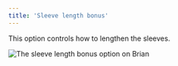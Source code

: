 ```yaml
---
title: 'Sleeve length bonus'
---
```


This option controls how to lengthen the sleeves.

![The sleeve length bonus option on Brian](sleevelengthbonus.svg)
